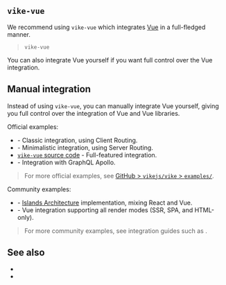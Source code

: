 
## `vike-vue`

We recommend using <Link href="/vike-vue">`vike-vue`</Link> which integrates [Vue](https://vuejs.org) in a full-fledged manner.

> <UseBati>`vike-vue`</UseBati>

You can also <Link href="#manual-integration">integrate Vue yourself</Link> if you want full control over the Vue integration.


## Manual integration

Instead of using <Link href="/vike-vue">`vike-vue`</Link>, you can manually integrate Vue yourself, giving you full control over the integration of Vue and Vue libraries.

<CustomIntegrationWarning />

Official examples:
 - <Link href="/boilerplates/boilerplate-vue-ts" /> - Classic integration, using <Link href="/client-routing">Client Routing</Link>.
 - <Link href="/examples/vue-minimal" /> - Minimalistic integration, using <Link href="/server-routing">Server Routing</Link>.
 - [`vike-vue` source code](https://github.com/vikejs/vike-vue/tree/main/packages/vike-vue) - Full-featured integration.
 - <Link href="/examples/graphql-apollo-vue" /> - Integration with GraphQL Apollo.

> For more official examples, see [GitHub > `vikejs/vike` > `examples/`](https://github.com/vikejs/vike/tree/main/examples).

Community examples:
 - <Example timestamp="2023.12" repo="luisfloat/vike-island-example" /> - [Islands Architecture](https://jasonformat.com/islands-architecture/) implementation, mixing React and Vue.
 - <Example timestamp="2022.08" repo="AaronBeaudoin/vite-plugin-ssr-example" /> - Vue integration supporting all <Link href="/render-modes">render modes</Link> (SSR, SPA, and HTML-only).

> For more community examples, see integration guides such as <Link href="/vue-query" />.


## See also

 - <Link href="/react" />
 - <Link href="/solid" />
